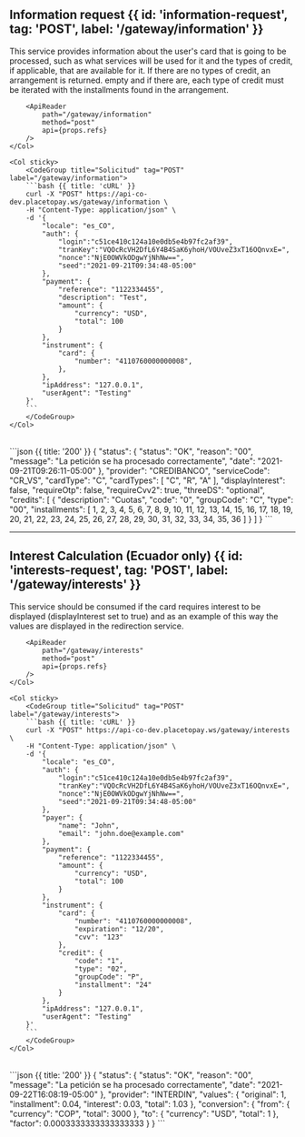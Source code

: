 
## Information request {{ id: 'information-request', tag: 'POST', label: '/gateway/information' }}

<Row>
    <Col>
        This service provides information about the user's card that is going to be processed, such as what services will be used for it and the types of credit, if applicable, that are available for it. If there are no types of credit, an arrangement is returned. empty and if there are, each type of credit must be iterated with the installments found in the arrangement.

        <ApiReader
            path="/gateway/information"
            method="post"
            api={props.refs}
        />
    </Col>

    <Col sticky>
        <CodeGroup title="Solicitud" tag="POST" label="/gateway/information">
        ```bash {{ title: 'cURL' }}
        curl -X "POST" https://api-co-dev.placetopay.ws/gateway/information \
        -H "Content-Type: application/json" \
        -d '{
            "locale": "es_CO",
            "auth": {
                "login":"c51ce410c124a10e0db5e4b97fc2af39",
                "tranKey":"VQOcRcVH2DfL6Y4B4SaK6yhoH/VOUveZ3xT16OQnvxE=",
                "nonce":"NjE0OWVkODgwYjNhNw==",
                "seed":"2021-09-21T09:34:48-05:00"
            },
            "payment": {
                "reference": "1122334455",
                "description": "Test",
                "amount": {
                    "currency": "USD",
                    "total": 100
                }
            },
            "instrument": {
                "card": {
                    "number": "4110760000000008",
                },
            },
            "ipAddress": "127.0.0.1",
            "userAgent": "Testing"
        }'
        ```
        </CodeGroup>
    </Col>
</Row>

<Row>
    <Col>
        <ApiReader
            path="/gateway/information"
            method="post"
            type="response"
            api={props.refs}
        />
    </Col>
    <Col sticky>
        <br />
        <CodeGroup title="Respuesta">
            ```json {{ title: '200' }}
                {
                    "status": {
                        "status": "OK",
                        "reason": "00",
                        "message": "La petición se ha procesado correctamente",
                        "date": "2021-09-21T09:26:11-05:00"
                    },
                    "provider": "CREDIBANCO",
                    "serviceCode": "CR_VS",
                    "cardType": "C",
                    "cardTypes": [
                        "C",
                        "R",
                        "A"
                    ],
                    "displayInterest": false,
                    "requireOtp": false,
                    "requireCvv2": true,
                    "threeDS": "optional",
                    "credits": [
                        {
                        "description": "Cuotas",
                        "code": "0",
                        "groupCode": "C",
                        "type": "00",
                        "installments": [
                            1,
                            2,
                            3,
                            4,
                            5,
                            6,
                            7,
                            8,
                            9,
                            10,
                            11,
                            12,
                            13,
                            14,
                            15,
                            16,
                            17,
                            18,
                            19,
                            20,
                            21,
                            22,
                            23,
                            24,
                            25,
                            26,
                            27,
                            28,
                            29,
                            30,
                            31,
                            32,
                            33,
                            34,
                            35,
                            36
                        ]
                        }
                    ]
                }
            ```
        </CodeGroup>
    </Col>
</Row>

---

## Interest Calculation (Ecuador only) {{ id: 'interests-request', tag: 'POST', label: '/gateway/interests' }}

<Row>
    <Col>
        This service should be consumed if the card requires interest to be displayed (displayInterest set to true) and as an example of this way the values ​​are displayed in the redirection service.

        <ApiReader
            path="/gateway/interests"
            method="post"
            api={props.refs}
        />
    </Col>

    <Col sticky>
        <CodeGroup title="Solicitud" tag="POST" label="/gateway/interests">
        ```bash {{ title: 'cURL' }}
        curl -X "POST" https://api-co-dev.placetopay.ws/gateway/interests \
        -H "Content-Type: application/json" \
        -d '{
            "locale": "es_CO",
            "auth": {
                "login":"c51ce410c124a10e0db5e4b97fc2af39",
                "tranKey":"VQOcRcVH2DfL6Y4B4SaK6yhoH/VOUveZ3xT16OQnvxE=",
                "nonce":"NjE0OWVkODgwYjNhNw==",
                "seed":"2021-09-21T09:34:48-05:00"
            },
            "payer": {
                "name": "John",
                "email": "john.doe@example.com"
            },
            "payment": {
                "reference": "1122334455",
                "amount": {
                    "currency": "USD",
                    "total": 100
                }
            },
            "instrument": {
                "card": {
                    "number": "4110760000000008",
                    "expiration": "12/20",
                    "cvv": "123"
                },
                "credit": {
                    "code": "1",
                    "type": "02",
                    "groupCode": "P",
                    "installment": "24"
                }
            },
            "ipAddress": "127.0.0.1",
            "userAgent": "Testing"
        }'
        ```
        </CodeGroup>
    </Col>
</Row>

<Row>
    <Col>
        <ApiReader
            path="/gateway/interests"
            method="post"
            type="response"
            api={props.refs}
        />
    </Col>
    <Col sticky>
        <br />
        <CodeGroup title="Respuesta">
            ```json {{ title: '200' }}
                {
                    "status": {
                        "status": "OK",
                        "reason": "00",
                        "message": "La petición se ha procesado correctamente",
                        "date": "2021-09-22T16:08:19-05:00"
                    },
                    "provider": "INTERDIN",
                    "values": {
                        "original": 1,
                        "installment": 0.04,
                        "interest": 0.03,
                        "total": 1.03
                    },
                    "conversion": {
                        "from": {
                        "currency": "COP",
                        "total": 3000
                        },
                        "to": {
                        "currency": "USD",
                        "total": 1
                        },
                        "factor": 0.0003333333333333333
                    }
                }
            ```
        </CodeGroup>
    </Col>
</Row>